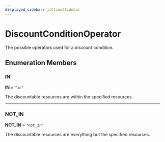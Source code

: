 ```yaml
---
displayed_sidebar: jsClientSidebar
---
```



# DiscountConditionOperator

The possible operators used for a discount condition.

## Enumeration Members

### IN

 **IN** = ``"in"``

The discountable resources are within the specified resources.

___

### NOT\_IN

 **NOT\_IN** = ``"not_in"``

The discountable resources are everything but the specified resources.
